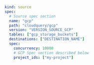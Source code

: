 ```yaml copy
kind: source
spec:
  # Source spec section
  name: "gcp"
  path: "cloudquery/gcp"
  version: "VERSION_SOURCE_GCP"
  tables: ["gcp_storage_buckets"]
  destinations: ["DESTINATION_NAME"]
  spec:
    concurrency: 10000
    # GCP Spec section described below
    project_ids: ["my-project"]
```
